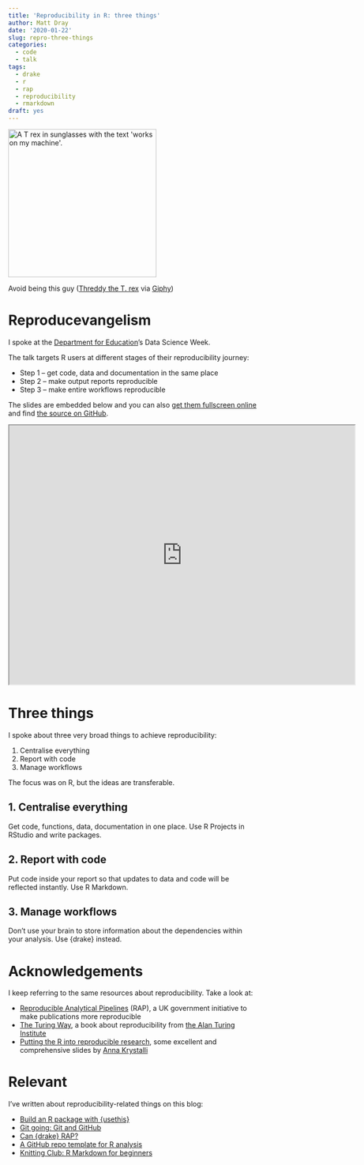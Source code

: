 ```yaml
---
title: 'Reproducibility in R: three things'
author: Matt Dray
date: '2020-01-22'
slug: repro-three-things
categories:
  - code
  - talk
tags:
  - drake
  - r
  - rap
  - reproducibility
  - rmarkdown
draft: yes
---
```


<div class="figure">
<img src="/post/2020-01-21-reproducibility-in-r-three-things_files/trex.gif" alt="A T rex in sunglasses with the text 'works on my machine'." width=300/>
<p class="caption">Avoid being this guy ([Threddy the T. rex](https://twitter.com/threddyrex){target='_blank'} via [Giphy](https://giphy.com/gifs/threddy-works-on-my-machine-not-a-bug-hQiyolNu6eF2xvq6zH){target='_blank'})</p>
</div>

# Reproducevangelism

I spoke at the [Department for Education](https://www.gov.uk/government/organisations/department-for-education){target='_blank'}'s Data Science Week.

The talk targets R users at different stages of their reproducibility journey:

* Step 1 -- get code, data and documentation in the same place
* Step 2 -- make output reports reproducible
* Step 3 -- make entire workflows reproducible

The slides are embedded below and you can also [get them fullscreen online](https://matt-dray.github.io/reproducibility-ds-week/#1){target='_blank'} and find [the source on GitHub](https://github.com/matt-dray/reproducibility-ds-week){target='_blank'}.

<iframe src="https://matt-dray.github.io/reproducibility-ds-week/" width="700" height="525" frameborder="1" allowtransparency="true" allow="encrypted-media"></iframe>

# Three things

I spoke about three very broad things to achieve reproducibility:

1. Centralise everything
1. Report with code
1. Manage workflows

The focus was on R, but the ideas are transferable.

## 1. Centralise everything

Get code, functions, data, documentation in one place. Use R Projects in RStudio and write packages.

## 2. Report with code

Put code inside your report so that updates to data and code will be reflected instantly. Use R Markdown.

## 3. Manage workflows

Don't use your brain to store information about the dependencies within your analysis. Use {drake} instead.

# Acknowledgements

I keep referring to the same resources about reproducibility. Take a look at:

* [Reproducible Analytical Pipelines](https://ukgovdatascience.github.io/rap-website/){target='_blank'} (RAP), a UK government initiative to make publications more reproducible
* [The Turing Way](https://the-turing-way.netlify.com/introduction/introduction){target='_blank'}, a book about reproducibility from [the Alan Turing Institute](https://www.turing.ac.uk/){target='_blank'}
* [Putting the R into reproducible research](https://annakrystalli.me/talks/r-in-repro-research-dc.html#1){target='_blank'}, some excellent and comprehensive slides by [Anna Krystalli](http://www.annakrystalli.com/){target='_blank'}

# Relevant

I've written about reproducibility-related things on this blog:

* [Build an R package with {usethis}](https://www.rostrum.blog/2019/11/01/usethis/)
* [Git going: Git and GitHub](https://www.rostrum.blog/2019/10/21/git-github/)
* [Can {drake} RAP?](https://www.rostrum.blog/2019/07/23/can-drake-rap/)
* [A GitHub repo template for R analysis](A GitHub repo template for R analysis)
* [Knitting Club: R Markdown for beginners](Knitting Club: R Markdown for beginners)